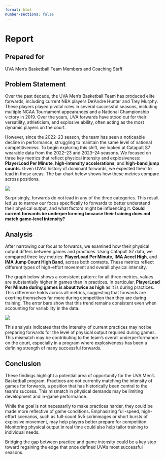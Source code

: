 ```yaml
---
format: html
number-sections: false
---
```

# Report 

## Prepared for 

UVA Men's Basketball Team Members and Coaching Staff.

## Problem Statement

Over the past decade, the UVA Men's Basketball Team has produced elite forwards, including current NBA players De'Andre Hunter and Trey Murphy. These players played pivotal roles in several successful seasons, including multiple NCAA Tournament appearances and a National Championship victory in 2019. Over the years, UVA forwards have stood out for their versatility, athleticism, and explosive ability, often acting as the most dynamic players on the court.

However, since the 2022–23 season, the team has seen a noticeable decline in performance, struggling to maintain the same level of national competitiveness. To begin exploring this shift, we looked at Catapult S7 wearable data from the 2022–23 and 2023–24 seasons. We focused on three key metrics that reflect physical intensity and explosiveness: **PlayerLoad Per Minute**, **high-intensity accelerations**, and **high-band jump counts**. Given UVA’s history of dominant forwards, we expected them to lead in these areas. The bar chart below shows how these metrics compare across positions.

![](images/graph1.jpeg)

Surprisingly, forwards do not lead in any of the three categories. This result led us to narrow our focus specifically to forwards to better understand their physical output, and what factors might be influencing it. **Could current forwards be underperforming because their training does not match game-level intensity?**

## Analysis

After narrowing our focus to forwards, we examined how their physical output differs between games and practices. Using Catapult S7 data, we compared three key metrics: **PlayerLoad Per Minute**, **IMA Accel High**, and **IMA Jump Count High Band**, across both contexts. These metrics reflect different types of high-effort movement and overall physical intensity.

The graph below shows a consistent pattern: for all three metrics, values are substantially higher in games than in practices. In particular, **PlayerLoad Per Minute during games is about twice as high** as it is during practices. This difference holds across all metrics, suggesting that forwards are exerting themselves far more during competition than they are during training. The error bars show that this trend remains consistent even when accounting for variability in the data.

![](images/graph2.png)

This analysis indicates that the intensity of current practices may not be preparing forwards for the level of physical output required during games. This mismatch may be contributing to the team’s overall underperformance on the court, especially in a program where explosiveness has been a defining strength of many successful forwards.

<!-- Add third graph to analysis -->

## Conclusion

These findings highlight a potential area of opportunity for the UVA Men’s Basketball program. Practices are not currently matching the intensity of games for forwards, a position that has historically been central to the team's success. This mismatch in physical demands may be limiting development and in-game performance.

While the goal is not necessarily to make practices harder, they could be made more reflective of game conditions. Emphasizing full-speed, high-effort scenarios, such as full-count 5v5 scrimmages or short bursts of explosive movement, may help players better prepare for competition. Monitoring physical output in real time could also help tailor training to individual needs.

Bridging the gap between practice and game intensity could be a key step toward regaining the edge that once defined UVA’s most successful seasons.